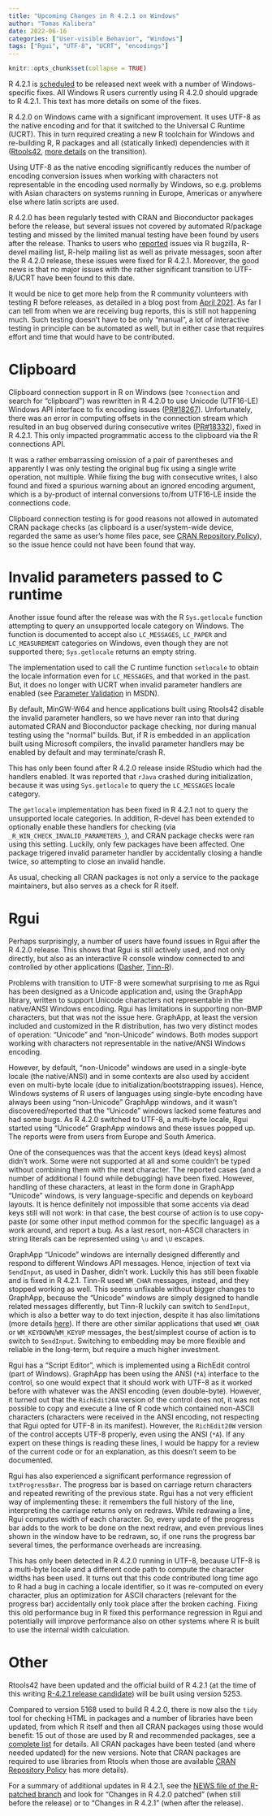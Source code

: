 ```yaml
---
title: "Upcoming Changes in R 4.2.1 on Windows"
author: "Tomas Kalibera"
date: 2022-06-16
categories: ["User-visible Behavior", "Windows"]
tags: ["Rgui", "UTF-8", "UCRT", "encodings"]
---
```


```r
knitr::opts_chunk$set(collapse = TRUE)
```

R 4.2.1 is [scheduled](https://developer.r-project.org/) to be released next
week with a number of Windows-specific fixes.  All Windows R users currently
using R 4.2.0 should upgrade to R 4.2.1.  This text has more details on some
of the fixes.

R 4.2.0 on Windows came with a significant improvement.  It uses UTF-8 as
the native encoding and for that it switched to the Universal C Runtime
(UCRT).  This in turn required creating a new R toolchain for Windows and
re-building R, R packages and all (statically linked) dependencies with it
([Rtools42](https://cran.r-project.org/bin/windows/Rtools/rtools42/rtools.html),
[more details](https://blog.r-project.org/2021/12/07/upcoming-changes-in-r-4.2-on-windows) on the transition).

Using UTF-8 as the native encoding significantly reduces the number of
encoding conversion issues when working with characters not representable in
the encoding used normally by Windows, so e.g.  problems with Asian
characters on systems running in Europe, Americas or anywhere else where
latin scripts are used.

R 4.2.0 has been regularly tested with CRAN and Bioconductor packages before
the release, but several issues not covered by automated R/package testing
and missed by the limited manual testing have been found by users after the
release.  Thanks to users who
[reported](https://www.r-project.org/bugs.html) issues via R bugzilla,
R-devel mailing list, R-help mailing list as well as private messages, soon
after the R 4.2.0 release, these issues were fixed for R 4.2.1.  Moreover,
the good news is that no major issues with the rather significant transition
to UTF-8/UCRT have been found to this date.

It would be nice to get more help from the R community volunteers with testing R
before releases, as detailed in a blog post from [April
2021](https://blog.r-project.org/2021/04/28/r-can-use-your-help-testing-r-before-release). 
As far I can tell from when we are receiving bug reports, this is still not
happening much. Such testing doesn't have to be only "manual", a lot of
interactive testing in principle can be automated as well, but in either
case that requires effort and time that would have to be contributed.

# Clipboard

Clipboard connection support in R on Windows (see `?connection` and search
for "clipboard") was rewritten in R 4.2.0 to use Unicode (UTF16-LE) Windows
API interface to fix encoding issues
([PR#18267](https://bugs.r-project.org/show_bug.cgi?id=18267)). 
Unfortunately, there was an error in computing offsets in the connection stream
which resulted in an bug observed during consecutive writes
([PR#18332](https://bugs.r-project.org/show_bug.cgi?id=18332)), fixed in
R 4.2.1. This only impacted programmatic access to the clipboard via the R
connections API.

It was a rather embarrassing omission of a pair of parentheses and apparently
I was only testing the original bug fix using a single write operation, not
multiple.  While fixing the bug with consecutive writes, I also found and
fixed a spurious warning about an ignored encoding argument, which is a
by-product of internal conversions to/from UTF16-LE inside the connections
code.

Clipboard connection testing is for good reasons not allowed in automated
CRAN package checks (as clipboard is a user/system-wide device, regarded the same
as user's home files pace, 
see [CRAN Repository Policy](https://cran.r-project.org/web/packages/policies.html)),
so the issue hence could not have been found that way.

# Invalid parameters passed to C runtime

Another issue found after the release was with the R `Sys.getlocale`
function attempting to query an unsupported locale category on Windows.  The
function is documented to accept also `LC_MESSAGES`, `LC_PAPER` and
`LC_MEASUREMENT` categories on Windows, even though they are not supported
there; `Sys.getlocale` returns an empty string.

The implementation used to call the C runtime function `setlocale` to obtain
the locale information even for `LC_MESSAGES`, and that worked in the past. 
But, it does no longer with UCRT when invalid parameter handlers are enabled
(see [Parameter
Validation](https://docs.microsoft.com/en-us/cpp/c-runtime-library/parameter-validation)
in MSDN).

By default, MinGW-W64 and hence applications built using Rtools42 disable
the invalid parameter handlers, so we have never ran into that during
automated CRAN and Bioconductor package checking, nor during manual testing
using the "normal" builds.  But, if R is embedded in an application built
using Microsoft compilers, the invalid parameter handlers may be enabled by
default and may terminate/crash R.

This has only been found after R 4.2.0 release inside RStudio which had the
handlers enabled. It was reported that `rJava` crashed during
initialization, because it was using `Sys.getlocale` to query the
`LC_MESSAGES` locale category.

The `getlocale` implementation has been fixed in R 4.2.1 not to query the
unsupported locale categories.  In addition, R-devel has been extended to
optionally enable these handlers for checking (via
`_R_WIN_CHECK_INVALID_PARAMETERS_`), and CRAN package checks were ran using
this setting.  Luckily, only few packages have been affected.  One package
trigered invalid parameter handler by accidentally closing a handle twice,
so attempting to close an invalid handle.

As usual, checking all CRAN packages is not only a service to the package
maintainers, but also serves as a check for R itself.

# Rgui

Perhaps surprisingly, a number of users have found issues in Rgui after the
R 4.2.0 release.  This shows that Rgui is still actively used, and not only
directly, but also as an interactive R console window connected to and
controlled by other applications ([Dasher](https://dasher.acecentre.net/),
[Tinn-R](https://tinn-r.org)).

Problems with transition to UTF-8 were somewhat surprising to me as Rgui has
been designed as a Unicode application and, using the GraphApp library,
written to support Unicode characters not representable in the native/ANSI
Windows encoding.  Rgui has limitations in supporting non-BMP characters,
but that was not the issue here.  GraphApp, at least the version included
and customized in the R distribution, has two very distinct modes of
operation: "Unicode" and "non-Unicode" windows.  Both modes support working
with characters not representable in the native/ANSI Windows encoding.

However, by default, "non-Unicode" windows are used in a single-byte locale
(the native/ANSI) and in some contexts are also used by accident even on
multi-byte locale (due to initialization/bootstrapping issues).  Hence,
Windows systems of R users of languages using single-byte encoding have
always been using "non-Unicode" GraphApp windows, and it wasn't
discovered/reported that the "Unicode" windows lacked some features and had
some bugs. As R 4.2.0 switched to UTF-8, a multi-byte locale, Rgui
started using "Unicode" GraphApp windows and these issues popped up. The
reports were from users from Europe and South America.

One of the consequences was that the accent keys (dead keys) almost didn't
work.  Some were not supported at all and some couldn't be typed without
combining them with the next character.  The reported cases (and a number of
additional I found while debugging) have been fixed.  However, handling of
these characters, at least in the form done in GraphApp "Unicode" windows,
is very language-specific and depends on keyboard layouts.  It is hence
definitely not impossible that some accents via dead keys still will not
work: in that case, the best course of action is to use copy-paste (or some
other input method common for the specific language) as a work around, and
report a bug. As a last resort, non-ASCII characters in string literals can
be represented using `\u` and `\U` escapes.

GraphApp "Unicode" windows are internally designed differently and respond
to different Windows API messages.  Hence, injection of text via
`SendInput`, as used in Dasher, didn't work.  Luckily this has still been
fixable and is fixed in R 4.2.1.  Tinn-R used `WM_CHAR` messages, instead,
and they stopped working as well.  This seems unfixable without bigger
changes to GraphApp, because the "Unicode" windows are simply designed to
handle related messages differently, but Tinn-R luckily can switch to
`SendInput`, which is also a better way to do text injection, despite it has
also limitations (more details
[here](https://devblogs.microsoft.com/oldnewthing/20050530-11/?p=35513)). If
there are other similar applications that used `WM_CHAR` or
`WM_KEYDOWN`/`WM_KEYUP` messages, the best/simplest course of action is to
switch to `SendInput`. Switching to embedding may be more flexible and
reliable in the long-term, but require a much higher investment.

Rgui has a "Script Editor", which is implemented using a RichEdit control
(part of Windows).  GraphApp has been using the ANSI (`*A`) interface to the
control, so one would expect that it should work with UTF-8 as it worked
before with whatever was the ANSI encoding (even double-byte).  However, it
turned out that the `RichEdit20A` version of the control does not, it was
not possible to copy and execute a line of R code which contained non-ASCII
characters (characters were received in the ANSI encoding, not respecting
that Rgui opted for UTF-8 in its manifest).  However, the `RichEdit20W`
version of the control accepts UTF-8 properly, even using the ANSI (`*A`). 
If any expert on these things is reading these lines, I would be happy for a
review of the current code or for an explanation, as this doesn't seem to be
documented.

Rgui has also experienced a significant performance regression of
`txtProgressBar`.  The progress bar is based on carriage return characters
and repeated rewriting of the previous state.  Rgui has a not very efficient
way of implementing these: it remembers the full history of the line,
interpreting the carriage returns only on redraws.  While redrawing a line,
Rgui computes width of each character.  So, every update of the progress bar
adds to the work to be done on the next redraw, and even previous lines
shown in the window have to be redrawn, so, if one runs the progress bar
several times, the performance overheads are increasing.

This has only been detected in R 4.2.0 running in UTF-8, because UTF-8 is a
multi-byte locale and a different code path to compute the character widths
has been used.  It turns out that this code contributed long time ago to R
had a bug in caching a locale identifier, so it was re-computed on every
character, plus an optimization for ASCII characters (relevant for the
progress bar) accidentally only took place after the broken caching.  Fixing
this old performance bug in R fixed this performance regression in Rgui and
potentially will improve performance also on other systems where R is built
to use the internal width calculation.

# Other

Rtools42 have been updated and the official build of R 4.2.1 (at the time of
this writing [R-4.2.1 release
candidate](https://cran.r-project.org/bin/windows/base/rpatched.html)) will
be built using version 5253.

Compared to version 5168 used to build R 4.2.0, there is now also the `tidy`
tool for checking HTML in packages and a number of libraries have been
updated, from which R itself and then all CRAN packages using those would
benefit: 15 out of those are used by R and recommended packages, see a
[complete list](https://developer.r-project.org/WindowsBuilds/Rtools42/news.html) for
details. All CRAN packages have been tested (and where needed updated) for the
new versions. Note that CRAN packages are required to use libraries from
Rtools when those are available [CRAN Repository Policy](https://cran.r-project.org/web/packages/policies.html)
has more details).

For a summary of additional updates in R 4.2.1, see the [NEWS file of the
R-patched
branch](https://stat.ethz.ch/R-manual/R-patched/doc/html/NEWS.html) and look
for "Changes in R 4.2.0 patched" (when still before the release) or to
"Changes in R 4.2.1" (when after the release).
